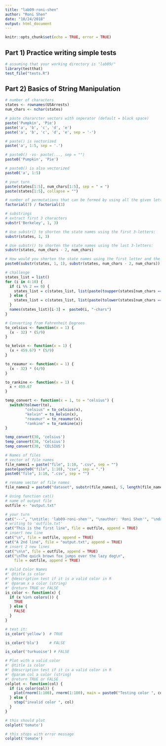```yaml
---
title: "lab09-roni-shen"
author: "Roni Shen"
date: "10/24/2018"
output: html_document
---
```


```r
knitr::opts_chunk$set(echo = TRUE, error = TRUE)
```


## Part 1) Practice writing simple tests

```r

# assuming that your working directory is "lab09/"
library(testthat)
test_file("tests.R")

```


## Part 2) Basics of String Manipulation

```r

# number of characters
states <- rownames(USArrests)
num_chars <- nchar(states)

# paste chararcter vectors with seperator (default = black space)
paste('Pumpkin', 'Pie')
paste('a', 'b', 'c', 'd', 'e')
paste('a', 'b', 'c', 'd', 'e', sep = '-')

# paste() is vectorized
paste('a', 1:5, sep = '.')

# paste0() -vs- paste(..., sep = "")
paste0('Pumpkin', 'Pie')

# paste0() is also vectorized
paste0('a', 1:5)

# your turn 
paste(states[1:5], num_chars[1:5], sep = " = ")
paste(states[1:5], collapse = "")

# number of permutations that can be formed by using all the given letters in ALABAMA
factorial(7) / factorial(3)

# substrings
# extract first 3 characters
substr('Berkeley', 1, 3)

# Use substr() to shorten the state names using the first 3-letters:
substr(states, 1, 3)

# Use substr() to shorten the state names using the last 3-letters:
substr(states, num_chars - 2, num_chars)

# How would you shorten the state names using the first letter and the last 3-letters
paste0(substr(states, 1, 1), substr(states, num_chars - 2, num_chars))

# challenge
states_list = list()
for (i in 4:10) {
  if (i %% 2 == 0) {
    states_list = c(states_list, list(paste(toupper(states[num_chars == i]), collapse = ", ")))
  } else {
    states_list = c(states_list, list(paste(tolower(states[num_chars == i]), collapse = ", ")))
  }
  names(states_list)[i-3] =  paste0(i, "-chars")
}

# Converting from Fahrenheit Degrees
to_celsius <- function(x = 1) {
  (x - 32) * (5/9)
}

to_kelvin <- function(x = 1) {
  (x + 459.67) * (5/9)
}

to_reaumur <- function(x = 1) {
  (x - 32) * (4/9)
}

to_rankine <- function(x = 1) {
  x + 459.67
}

temp_convert <- function(x = 1, to = "celsius") {
  switch(tolower(to),
         "celsius" = to_celsius(x),
         "kelvin" = to_kelvin(x),
         "reaumur" = to_reaumur(x),
         "rankine" = to_rankine(x))
}

temp_convert(30, 'celsius')
temp_convert(30, 'Celsius')
temp_convert(30, 'CELSIUS')

# Names of files
# vector of file names
file_names1 = paste("file", 1:10, ".csv", sep = "")
paste(paste0("file", 1:10), "csv", sep = ".")
paste0("file", 1:10, ".csv", sep = "")

# rename vector of file names
file_names2 = paste0("dataset", substr(file_names1, 5, length(file_names1)))

# Using function cat()
# name of output file
outfile <- "output.txt" 

# your turn
cat("---", "\ntitle: 'lab09-roni-shen'", "\nauthor: 'Roni Shen'", "\ndate: '10/24/2018'", "\noutput: html_document", "\n---\n\n", file = outfile)
# writing to 'outfile.txt'
cat("This is the first line", file = outfile, append = TRUE)
# insert new line
cat("\n", file = outfile, append = TRUE)
cat("A 2nd line", file = "output.txt", append = TRUE)
# insert 2 new lines
cat("\n\n", file = outfile, append = TRUE)
cat("\nThe quick brown fox jumps over the lazy dog\n",
    file = outfile, append = TRUE)

# Valid Color Names
#' @title is color
#' @description test if it is a valid color in R
#' @param x a color (string)
#' @return TRUE or FALSE
is_color <- function(x) {
  if (x %in% colors()) {
    TRUE
  } else {
    FALSE 
  }
}

# test it:
is_color('yellow')  # TRUE

is_color('blu')     # FALSE

is_color('turkuoise') # FALSE

# Plot with a valid color
#' @title is color
#' @description test if it is a valid color in R
#' @param col a color (string)
#' @return TRUE or FALSE
colplot <- function(col) {
  if (is_color(col)) {
    plot(rnorm(1:100), rnorm(1:100), main = paste0("Testing color ", col), col = col)
  } else {
    stop("invalid color ", col) 
  }
}

# this should plot
colplot('tomato')

# this stops with error message
colplot('tomate')

```
